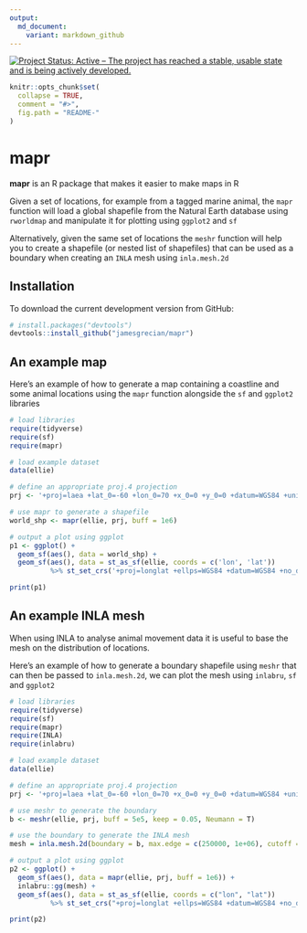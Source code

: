 ```yaml
---
output:
  md_document:
    variant: markdown_github
---
```


<!-- README.md is generated from README.Rmd. Please edit that file -->

[![Project Status: Active – The project has reached a stable, usable state and is being actively developed.](https://www.repostatus.org/badges/latest/active.svg)](https://www.repostatus.org/#active)

```r
knitr::opts_chunk$set(
  collapse = TRUE,
  comment = "#>",
  fig.path = "README-"
)
```

# mapr

**mapr** is an R package that makes it easier to make maps in R  

Given a set of locations, for example from a tagged marine animal, the `mapr` function will load a global shapefile from the Natural Earth database using `rworldmap` and manipulate it for plotting using `ggplot2` and `sf`

Alternatively, given the same set of locations the `meshr` function will help you to create a shapefile (or nested list of shapefiles) that can be used as a boundary when creating an `INLA` mesh using `inla.mesh.2d`


## Installation

To download the current development version from GitHub:

```r
# install.packages("devtools")  
devtools::install_github("jamesgrecian/mapr")
```


## An example map

Here's an example of how to generate a map containing a coastline and some animal locations using the `mapr` function alongside the `sf` and `ggplot2` libraries

```r
# load libraries
require(tidyverse)
require(sf)
require(mapr)

# load example dataset
data(ellie)

# define an appropriate proj.4 projection
prj <- '+proj=laea +lat_0=-60 +lon_0=70 +x_0=0 +y_0=0 +datum=WGS84 +units=m +no_defs'

# use mapr to generate a shapefile
world_shp <- mapr(ellie, prj, buff = 1e6)

# output a plot using ggplot
p1 <- ggplot() +
  geom_sf(aes(), data = world_shp) +
  geom_sf(aes(), data = st_as_sf(ellie, coords = c('lon', 'lat'))
          %>% st_set_crs('+proj=longlat +ellps=WGS84 +datum=WGS84 +no_defs'))

print(p1)

```


## An example INLA mesh

When using INLA to analyse animal movement data it is useful to base the mesh on the distribution of locations.  

Here's an example of how to generate a boundary shapefile using `meshr` that can then be passed to `inla.mesh.2d`, we can plot the mesh using `inlabru`, `sf` and `ggplot2`

```r
# load libraries
require(tidyverse)
require(sf)
require(mapr)
require(INLA)
require(inlabru)

# load example dataset
data(ellie)

# define an appropriate proj.4 projection
prj <- '+proj=laea +lat_0=-60 +lon_0=70 +x_0=0 +y_0=0 +datum=WGS84 +units=m +no_defs'

# use meshr to generate the boundary
b <- meshr(ellie, prj, buff = 5e5, keep = 0.05, Neumann = T)

# use the boundary to generate the INLA mesh
mesh = inla.mesh.2d(boundary = b, max.edge = c(250000, 1e+06), cutoff = 25000, max.n = 1000)

# output a plot using ggplot
p2 <- ggplot() + 
  geom_sf(aes(), data = mapr(ellie, prj, buff = 1e6)) +
  inlabru::gg(mesh) +
  geom_sf(aes(), data = st_as_sf(ellie, coords = c("lon", "lat"))
          %>% st_set_crs("+proj=longlat +ellps=WGS84 +datum=WGS84 +no_defs"))

print(p2)

```
